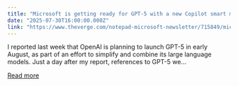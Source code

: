 ```yaml
---
title: "Microsoft is getting ready for GPT-5 with a new Copilot smart mode"
date: "2025-07-30T16:00:00.000Z"
link: "https://www.theverge.com/notepad-microsoft-newsletter/715849/microsoft-copilot-smart-mode-testing-notepad"
---
```


I reported last week that OpenAI is planning to launch GPT-5 in early August, as part of an effort to simplify and combine its large language models. Just a day after my report, references to GPT-5 we...

[Read more](https://www.theverge.com/notepad-microsoft-newsletter/715849/microsoft-copilot-smart-mode-testing-notepad)
